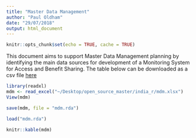 ```yaml
---
title: "Master Data Management"
author: "Paul Oldham"
date: "29/07/2018"
output: html_document
---
```


```r
knitr::opts_chunk$set(echo = TRUE, cache = TRUE)
```

This document aims to support Master Data Management planning by identifying the main data sources for development of a Monitoring System for Access and Benefit Sharing. The table below can be downloaded as a csv file [here]()

```r
library(readxl)
mdm <- read_excel("~/Desktop/open_source_master/india_r/mdm.xlsx")
View(mdm)
```

```r
save(mdm, file = "mdm.rda")
```

```r
load("mdm.rda")
```

```r
knitr::kable(mdm)
```

